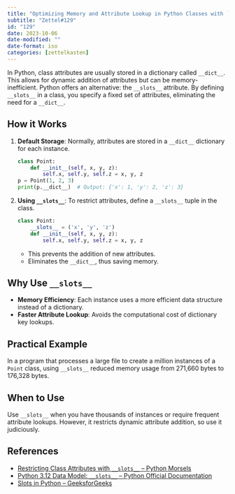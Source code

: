 ```yaml
---
title: "Optimizing Memory and Attribute Lookup in Python Classes with `__slots__`"
subtitle: "Zettel#129"
id: "129"
date: 2023-10-06
date-modified: ""
date-format: iso
categories: [zettelkasten]
---
```

In Python, class attributes are usually stored in a dictionary called `__dict__`. This allows for dynamic addition of attributes but can be memory-inefficient. Python offers an alternative: the `__slots__` attribute. By defining `__slots__` in a class, you specify a fixed set of attributes, eliminating the need for a `__dict__`.

## How it Works

1. **Default Storage**: Normally, attributes are stored in a `__dict__` dictionary for each instance.

    ```python
    class Point:
        def __init__(self, x, y, z):
            self.x, self.y, self.z = x, y, z
    p = Point(1, 2, 3)
    print(p.__dict__)  # Output: {'x': 1, 'y': 2, 'z': 3}
    ```

2. **Using `__slots__`**: To restrict attributes, define a `__slots__` tuple in the class.

    ```python
    class Point:
        __slots__ = ('x', 'y', 'z')
        def __init__(self, x, y, z):
            self.x, self.y, self.z = x, y, z
    ```
    * This prevents the addition of new attributes.
    * Eliminates the `__dict__`, thus saving memory.

## Why Use `__slots__`

* **Memory Efficiency**: Each instance uses a more efficient data structure instead of a dictionary.
* **Faster Attribute Lookup**: Avoids the computational cost of dictionary key lookups.

## Practical Example

In a program that processes a large file to create a million instances of a `Point` class, using `__slots__` reduced memory usage from 271,660 bytes to 176,328 bytes.

## When to Use

Use `__slots__` when you have thousands of instances or require frequent attribute lookups. However, it restricts dynamic attribute addition, so use it judiciously.

## References

* [Restricting Class Attributes with `__slots__` – Python Morsels](https://www.pythonmorsels.com/restricting-class-attributes-__slots__/)
* [Python 3.12 Data Model: `__slots__` – Python Official Documentation](https://docs.python.org/3.12/reference/datamodel.html#object.__slots__)
* [Slots in Python – GeeksforGeeks](https://www.geeksforgeeks.org/slots-in-python/)
